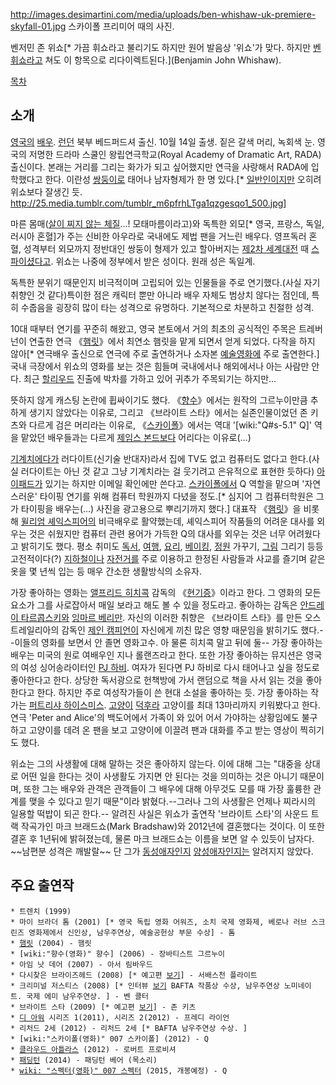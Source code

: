 http://images.desimartini.com/media/uploads/ben-whishaw-uk-premiere-skyfall-01.jpg
스카이폴 프리미어 때의 사진. 

벤저민 존 위쇼[* 가끔 휘쇼라고 불리기도 하지만 원어 발음상 '위쇼'가 맞다. 하지만 [[벤 휘쇼]]라고 쳐도 이 항목으로 리다이렉트된다.](Benjamin John Whishaw).

[[목차]]
== 소개 ==
[[영국]]의 [[배우]]. [[런던]] 북부 베드퍼드셔 출신.  10월 14일 출생. 짙은 갈색 머리, 녹회색 눈. 영국의 저명한 드라마 스쿨인 왕립연극학교(Royal Academy of Dramatic Art, RADA) 출신이다. 본래는 거리를 그리는 화가가 되고 싶어했지만 연극을 사랑해서 RADA에 입학했다고 한다. 이란성 [[쌍둥이]]로 태어나 남자형제가 한 명 있다.[* [[일반인]]이지만 오히려 위쇼보다 잘생긴 듯. http://25.media.tumblr.com/tumblr_m6pfrhLTga1qzgesqo1_500.jpg] 

마른 몸매([[살이 찌지 않는 체질]]...! 모태마름이라고)와 독특한 외모[* 영국, 프랑스, 독일, 러시아 혼혈]가 주는 신비한 아우라로 국내에도 제법 팬을 거느린 배우다. 영프독러 혼혈, 성격부터 외모까지 정반대인 쌍둥이 형제가 있고 할아버지는 [[제2차 세계대전]] 때 [[스파이]]셨다고. 위쇼는 나중에 정부에서 받은 성이다. 원래 성은 독일계.

독특한 분위기 때문인지 비극적이며 고립되어 있는 인물들을 주로 연기했다.(사실 자기 취향인 것 같다)특이한 점은 캐릭터 뿐만 아니라 배우 자체도 범상치 않다는 점인데, 특히 수줍음을 굉장히 많이 타는 성격으로 유명하다. 기본적으로 차분하고 친절한 성격.

10대 때부터 연기를 꾸준히 해왔고, 영국 본토에서 거의 최초의 공식적인 주목은 트레버 넌이 연출한 연극 《[[햄릿]]》에서 최연소 햄릿을 맡게 되면서 얻게 되었다. 다작을 하지 않아[* 연극배우 출신으로 연극에 주로 출연하거나 소자본 [[예술영화]]에 주로 출연한다.] 국내 극장에서 위쇼의 영화를 보는 것은 힘들며 국내에서나 해외에서나 아는 사람만 안다. 최근 [[할리우드]] 진출에 박차를 가하고 있어 귀추가 주목되기는 하지만...

뜻하지 않게 캐스팅 논란에 휩싸이기도 했다. 《[[향수(영화)|향수]]》에서는 원작의 그르누이만큼 추하게 생기지 않았다는 이유로, 그리고 《브라이트 스타》에서는 실존인물이었던 존 키츠와 다르게 검은 머리라는 이유로, 《[[스카이폴(영화)|스카이폴]]》에서는 역대 '[wiki:"Q#s-5.1" Q]' 역을 맡았던 배우들과는 다르게 [[제임스 본드]]보다 어리다는 이유로(…)

[[기계치]]에다가 러다이트(신기술 반대자)라서 집에 TV도 없고 컴퓨터도 없다고 한다.(사실 러다이트는 아닌 것 같고 그냥 기계치라는 걸 웃기려고 은유적으로 표현한 듯하다) [[아이패드]]가 있기는 하지만 이메일 확인에만 쓴다고. [[스카이폴]]에서 Q 역할을 맡으며 '자연스러운' 타이핑 연기를 위해 컴퓨터 학원까지 다녔을 정도.[* 심지어 그 컴퓨터학원은 그가 타이핑을 배우는(...) 사진을 광고용으로 뿌리기까지 했다.] 대표작 《[[햄릿]]》을 비롯해 [[윌리엄 셰익스피어]]의 비극배우로 활약했는데, 셰익스피어 작품들의 어려운 대사를 외우는 것은 쉬웠지만 컴퓨터 관련 용어가 가득한 Q의 대사를 외우는 것은 너무 어려웠다고 밝히기도 했다. 평소 취미도 [[독서]], [[여행]], [[요리]], [[베이킹]], [[정원]] 가꾸기, [[그림]] 그리기 등등 고전적이다(?) [[지하철]]이나 [[자전거]]를 주로 이용하고 한정된 사람들과 사교를 즐기며 같은 옷을 몇 년씩 입는 등 매우 간소한 생활방식의 소유자.

가장 좋아하는 영화는 [[앨프리드 히치콕]] 감독의 《[[현기증#s-3|현기증]]》이라고 한다. 그 영화의 모든 요소가 그를 사로잡아서 매일 보라고 해도 볼 수 있을 정도라고. 좋아하는 감독은 [[안드레이 타르콥스키]]와 [[잉마르 베리만]]. 자신의 이러한 취향은 《브라이트 스타》를 만든 오스트레일리아의 감독인 [[제인 캠피언]]이 자신에게 끼친 많은 영향 때문임을 밝히기도 했다.--이들의 영화를 보면서 안 졸면 영화고수. 아 물론 히치콕 말고 뒤에 둘-- 가장 좋아하는 배우는 미국의 원로 여배우인 지나 롤랜즈라고 한다. 또한 가장 좋아하는 뮤지션은 영국의 여성 싱어송라이터인 [[PJ 하비]]. 여자가 된다면 PJ 하비로 다시 태어나고 싶을 정도로 좋아한다고 한다. 상당한 독서광으로 헌책방에 가서 랜덤으로 책을 사서 읽는 것을 좋아한다고 한다. 하지만 주로 여성작가들이 쓴 현대 소설을 좋아하는 듯. 가장 좋아하는 작가는 [[퍼트리샤 하이스미스]]. [[고양이]] [[덕후]]라 고양이를 최대 13마리까지 키워봤다고 한다. 연극 'Peter and Alice'의 백도어에서 가족이 와 있어 어서 가야하는 상황임에도 불구하고 고양이를 데려 온 팬을 보고 고양이에 이끌려 팬과 대화를 주고 받는 영상이 찍히기도 했다. 

위쇼는 그의 사생활에 대해 말하는 것은 좋아하지 않는다. 이에 대해 그는 "대중을 상대로 어떤 일을 한다는 것이 사생활도 가지면 안 된다는 것을 의미하는 것은 아니기 때문이며, 또한 그는 배우와 관객은 관객들이 그 배우에 대해 아무것도 모를 때 가장 훌륭한 관계를 맺을 수 있다고 믿기 때문"이라 밝혔다.--그러나 그의 사생활은 언제나 찌라시의 일용할 떡밥이 되곤 한다.-- 알려진 사실은 위쇼가 출연작 '브라이트 스타'의 사운드 트랙 작곡가인 마크 브래드쇼(Mark Bradshaw)와 2012년에 결혼했다는 것이다. 이 또한 결혼 후 1년뒤에 밝혀졌는데, 물론 마크 브래드쇼는 이름을 보면 알 수 있듯이 남자다. ~~남편분 성격은 깨발랄~~ 단 그가 [[동성애자]]인지 [[양성애자]]인지는 알려지지 않았다.

== 주요 출연작 ==
 * 트렌치 (1999)
 * 마이 브라더 톰 (2001) [* 영국 독립 영화 어워즈, 소치 국제 영화제, 베로나 러브 스크린즈 영화제에서 신인상, 남우주연상, 예술공헌상 부문 수상] - 톰
 * [[햄릿]] (2004) - 햄릿
 * [wiki:"향수(영화)" 향수] (2006) - 장바티스트 그르누이
 * 아임 낫 데어 (2007) - 아서 림바우드
 * 다시찾은 브라이즈헤드 (2008) [* 예고편 [http://www.youtube.com/watch?v=cwUA82BGUdk 보기]] - 서배스천 플라이트
 * 크리미널 저스티스 (2008) [* 인터뷰 [https://www.youtube.com/watch?v=6QhWxRVTdx0 보기] BAFTA 작품상 수상, 남우주연상 노미네이트. 국제 에미 남우주연상. ] - 벤 콜터 
 * 브라이트 스타 (2009) [* 예고편 [http://www.youtube.com/watch?v=hCMazBZ3bcM 보기]] - 존 키츠
 * [[디 아워]] 시리즈 1(2011), 시리즈 2(2012) - 프레디 라이언
 * 리처드 2세 (2012) - 리처드 2세 [* BAFTA 남우주연상 수상. ]
 * [wiki:"스카이폴(영화)" 007 스카이폴] (2012) - Q
 * [[클라우드 아틀라스]] (2012) - 로버트 프로비셔
 * [[패딩턴]] (2014) - 패딩턴 베어 (목소리)
 * [[wiki: "스펙터(영화)" 007 스펙터]] (2015, 개봉예정) - Q
